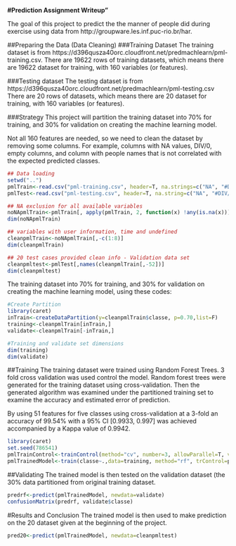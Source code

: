 **#Prediction Assignment Writeup"**


The goal of this project to predict the the manner of people did during exercise using data from http://groupware.les.inf.puc-rio.br/har. 

##Preparing the Data (Data Cleaning)
###Training Dataset
The training dataset is from https://d396qusza40orc.cloudfront.net/predmachlearn/pml-training.csv.
There are 19622 rows of training datasets, which means there are 19622 dataset for training, with 160 variables (or features).

###Testing dataset
The testing dataset is from https://d396qusza40orc.cloudfront.net/predmachlearn/pml-testing.csv
There are 20 rows of datasets, which means there are 20 dataset for training, with 160 variables (or features).


###Strategy
This project will partition the training dataset into 70% for training, and 30% for validation on creating the machine learning model. 


Not all 160 features are needed, so we need to clean the dataset by removing some columns. For example, columns with NA values, DIV/0, empty columns, and column with people names that is not correlated with the expected predicted classes.

```r
## Data loading
setwd("..")
pmlTrain<-read.csv("pml-training.csv", header=T, na.strings=c("NA", "#DIV/0!"))
pmlTest<-read.csv("pml-testing.csv", header=T, na.string=c("NA", "#DIV/0!"))

## NA exclusion for all available variables
noNApmlTrain<-pmlTrain[, apply(pmlTrain, 2, function(x) !any(is.na(x)))] 
dim(noNApmlTrain)

## variables with user information, time and undefined
cleanpmlTrain<-noNApmlTrain[,-c(1:8)]
dim(cleanpmlTrain)

## 20 test cases provided clean info - Validation data set
cleanpmltest<-pmlTest[,names(cleanpmlTrain[,-52])]
dim(cleanpmltest)
```

 The training dataset into 70% for training, and 30% for validation on creating the machine learning model, using these codes:
 
```r
#Create Partition
library(caret)
inTrain<-createDataPartition(y=cleanpmlTrain$classe, p=0.70,list=F)
training<-cleanpmlTrain[inTrain,] 
validate<-cleanpmlTrain[-inTrain,] 

#Training and validate set dimensions
dim(training)
dim(validate)

```

##Training
The training dataset were trained using Random Forest Trees. 3 fold cross validation was used control the model. 
Random forest trees were generated for the training dataset using cross-validation. Then the generated algorithm was examined under the partitioned training set to examine the accuracy and estimated error of prediction. 

By using 51 features for five classes using cross-validation at a 3-fold an accuracy of 99.54% with a 95% CI [0.9933, 0.997] was achieved accompanied by a Kappa value of 0.9942.

```r
library(caret)
set.seed(786541)
pmlTrainControl<-trainControl(method="cv", number=3, allowParallel=T, verbose=T)
pmlTrainedModel<-train(classe~.,data=training, method="rf", trControl=pmlTrainControl, verbose=F)
```


##Validating
The  trained model is then tested on the validation dataset (the 30% data partitioned from original training dataset.
```r
predrf<-predict(pmlTrainedModel, newdata=validate)
confusionMatrix(predrf, validate$classe)

```


#Results and Conclusion
The trained model is then used to make prediction on the 20 dataset given at the beginning of the project.

```r
pred20<-predict(pmlTrainedModel, newdata=cleanpmltest)

```

